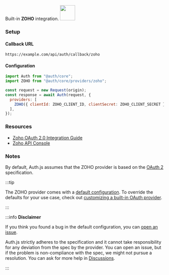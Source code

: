 <div
  style={{
    backgroundColor: "#000",
    display: "flex",
    justifyContent: "space-between",
    color: "#fff",
    padding: 16,
  }}
>
  <span>
    Built-in <b>ZOHO</b> integration.
  </span>
  <a href="https://zoho.com/">
    <img
      style={{ display: "block" }}
      src="/img/providers/zoho.svg"
      height="48"
    />
  </a>
</div>

### Setup

#### Callback URL

```
https://example.com/api/auth/callback/zoho
```

#### Configuration

```js
import Auth from "@auth/core";
import ZOHO from "@auth/core/providers/zoho";

const request = new Request(origin);
const response = await Auth(request, {
  providers: [
    ZOHO({ clientId: ZOHO_CLIENT_ID, clientSecret: ZOHO_CLIENT_SECRET }),
  ],
});
```

### Resources

- [Zoho OAuth 2.0 Integration Guide](https://www.zoho.com/accounts/protocol/oauth/web-server-applications.html)
- [Zoho API Console](https://api-console.zoho.com)

### Notes

By default, Auth.js assumes that the ZOHO provider is
based on the [OAuth 2](https://www.rfc-editor.org/rfc/rfc6749.html) specification.

:::tip

The ZOHO provider comes with a [default configuration](https://github.com/nextauthjs/next-auth/blob/main/packages/core/src/providers/zoho.ts).
To override the defaults for your use case, check out [customizing a built-in OAuth provider](https://authjs.dev/guides/providers/custom-provider#override-default-options).

:::

:::info **Disclaimer**

If you think you found a bug in the default configuration, you can [open an issue](https://authjs.dev/new/provider-issue).

Auth.js strictly adheres to the specification and it cannot take responsibility for any deviation from
the spec by the provider. You can open an issue, but if the problem is non-compliance with the spec,
we might not pursue a resolution. You can ask for more help in [Discussions](https://authjs.dev/new/github-discussions).

:::
